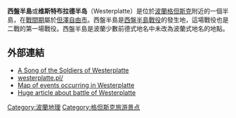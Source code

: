 {{Location map|Poland|width=220|caption=在波蘭的位置}}

'''西盤半島'''或'''维斯特布拉德半岛'''（Westerplatte）是位於[[波蘭|波蘭]][[格但斯克|格但斯克]]附近的一個半島，在[[戰間期|戰間期]]屬於[[但澤自由市|但澤自由市]]。西盤半島是[[西盤半島戰役|西盤半島戰役]]的發生地，這場戰役也是二戰的第一場戰役。西盤半島是波蘭少數前德式地名中未改為波蘭式地名的地點。

== 外部連結 ==
{{Commons category|Westerplatte}}
{{coord|54|24|27|N|18|40|17|E|region:PL_type:isle|display=title}}
* [http://www.mission.net/poland/warsaw/literature/poems/westerpl.htm  A Song of the Soldiers of Westerplatte] {{Wayback|url=http://www.mission.net/poland/warsaw/literature/poems/westerpl.htm |date=20210419171558 }}
* [http://westerplatte.pl/ westerplatte.pl/]{{Wayback|url=http://westerplatte.pl/ |date=20070205043924 }}
*[https://archive.is/20111003215320/http://www.concharto.com/search/eventsearch.htm?_tag=westerplatte&_maptype=2 Map of events occurring in Westerplatte]
*[https://web.archive.org/web/20090617044648/http://www.sww.w.szu.pl/artykuly/obroncy_westerplatte.doc Huge article about battle of Westerplatte]

[[Category:波蘭地理|Category:波蘭地理]]
[[Category:格但斯克旅游景点|Category:格但斯克旅游景点]]